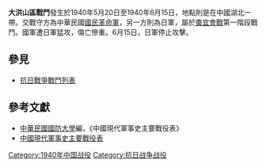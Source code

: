 {{Infobox Military Conflict|
campaign=|
image=|
caption=|
conflict=大洪山區戰鬥|
date=1940年5月20日－1940年6月15日|
place=[[中國|中國]][[湖北|湖北]]|
result=雙方激烈對戰，國軍傷亡慘重|
combatant1={{ROC}} 
*{{flagicon|ROC|army}} [[國民革命軍二十九集團軍|國民革命軍二十九集團軍]]|
combatant2=日軍之中國派遣軍第13軍團| 
commander1=[[王攒绪|王攒绪]]|
commander2=|
strength1=|
strength2=|
casualties1=傷亡失蹤22800|
casualties2=傷亡2000|
}}
'''大洪山區戰鬥'''發生於1940年5月20日至1940年6月15日，地點則是在中國湖北一帶。交戰守方為中華民國[[國民革命軍|國民革命軍]]，另一方則為日軍，屬於[[棗宜會戰|棗宜會戰]]第一階段戰鬥。國軍遭日軍猛攻，傷亡慘重。6月15日，日軍停止攻擊。

==參見==
*[[抗日戰爭戰鬥列表|抗日戰爭戰鬥列表]]
==參考文獻==
*[[中華民國|中華民國]][[國防大學_(臺灣)|國防大學]]編，《中國現代軍事史主要戰役表》
*[http://www.docin.com/p-90115.html 中國現代軍事史主要戰役表]{{Wayback|url=http://www.docin.com/p-90115.html |date=20160508101539 }}

[[Category:1940年中国战役|Category:1940年中国战役]]
[[Category:抗日战争战役|Category:抗日战争战役]]